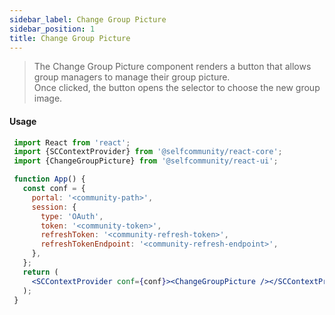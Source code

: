 ```yaml
---
sidebar_label: Change Group Picture
sidebar_position: 1
title: Change Group Picture
---
```


> The Change Group Picture component  renders a button that allows group managers to manage their group picture.<br/>
Once clicked, the button opens the selector to choose the new group image. <br/>

[//]: # (import Logged from "../../Logged";)

[//]: # (import {ChangeGroupPicture} from '@selfcommunity/react-ui';)

[//]: # ()
[//]: # ()
[//]: # (<Logged><ChangeGroupPicture/></Logged>)

#### Usage

```jsx
 import React from 'react';
 import {SCContextProvider} from '@selfcommunity/react-core';
 import {ChangeGroupPicture} from '@selfcommunity/react-ui';

 function App() {
   const conf = {
     portal: '<community-path>',
     session: {
       type: 'OAuth',
       token: '<community-token>',
       refreshToken: '<community-refresh-token>',
       refreshTokenEndpoint: '<community-refresh-endpoint>',
     },
   };
   return (
     <SCContextProvider conf={conf}><ChangeGroupPicture /></SCContextProvider>
   );
 }
```